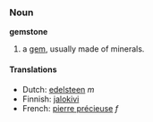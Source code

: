 ===Noun===
'''gemstone'''

#a [[gem]], usually made of minerals.

====Translations====
*Dutch: [[edelsteen]] ''m''
*Finnish: [[jalokivi]]
*French: [[pierre précieuse]] ''f''